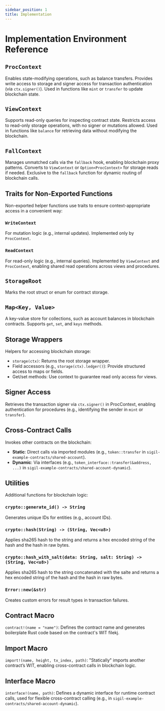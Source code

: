 ```yaml
---
sidebar_position: 1
title: Implementation
---
```


# Implementation Environment Reference

## `ProcContext`

Enables state-modifying operations, such as balance transfers. Provides write access to storage and signer access for transaction authentication (via `ctx.signer()`). Used in functions like `mint` or `transfer` to update blockchain state.

## `ViewContext`

Supports read-only queries for inspecting contract state. Restricts access to read-only storage operations, with no signer or mutations allowed. Used in functions like `balance` for retrieving data without modifying the blockchain.

## `FallContext`

Manages unmatched calls via the `fallback` hook, enabling blockchain proxy patterns. Converts to `ViewContext` or `Option<ProcContext>` for storage reads if needed. Exclusive to the `fallback` function for dynamic routing of blockchain calls.

## Traits for Non-Exported Functions

Non-exported helper functions use traits to ensure context-appropriate access in a convenient way:

### `WriteContext`

For mutation logic (e.g., internal updates). Implemented only by `ProcContext`.

### `ReadContext`

For read-only logic (e.g., internal queries). Implemented by `ViewContext` and `ProcContext`, enabling shared read operations across views and procedures.

## `StorageRoot`

Marks the root struct or enum for contract storage.

## `Map<Key, Value>`

A key-value store for collections, such as account balances in blockchain contracts. Supports `get`, `set`, and `keys` methods.

## Storage Wrappers

Helpers for accessing blockchain storage:
- `storage(ctx)`: Returns the root storage wrapper.
- Field accessors (e.g., `storage(ctx).ledger()`): Provide structured access to maps or fields.
- Get/set methods: Use context to guarantee read only access for views.

## Signer Access

Retrieves the transaction signer via `ctx.signer()` in ProcContext, enabling authentication for procedures (e.g., identifying the sender in `mint` or `transfer`).

## Cross-Contract Calls

Invokes other contracts on the blockchain:
- **Static**: Direct calls via imported modules (e.g., `token::transfer` in `sigil-example-contracts/shared-account`).
- **Dynamic**: Via interfaces (e.g., `token_interface::transfer(&address, ...)` in `sigil-example-contracts/shared-account-dynamic`).

## Utilities

Additional functions for blockchain logic:

### `crypto::generate_id() -> String`

Generates unique IDs for entities (e.g., account IDs).

### `crypto::hash(String) -> (String, Vec<u8>)`

Applies sha265 hash to the string and returns a hex encoded string of the hash and the hash in raw bytes.

### `crypto::hash_with_salt(data: String, salt: String) -> (String, Vec<u8>)`

Applies sha265 hash to the string concatenated with the salte and returns a hex encoded string of the hash and the hash in raw bytes.

### `Error::new(&str)`

Creates custom errors for result types in transaction failures.

## Contract Macro

`contract!(name = "name")`: Defines the contract name and generates boilerplate Rust code based on the contract's WIT filekj.

## Import Macro

`import!(name, height, tx_index, path)`: "Statically" imports another contract’s WIT, enabling cross-contract calls in blockchain logic.

## Interface Macro

`interface!(name, path)`: Defines a dynamic interface for runtime contract calls, used for flexible cross-contract calling (e.g., in `sigil-example-contracts/shared-account-dynamic`).